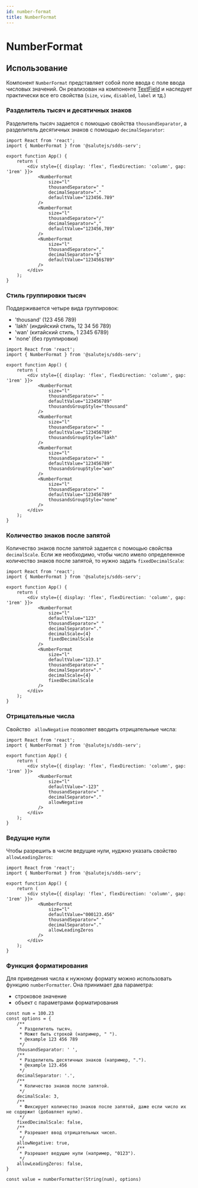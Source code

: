 ```yaml
---
id: number-format
title: NumberFormat
---
```



# NumberFormat
<Description name="NumberFormat" />
<PropsTable name="NumberFormat" exclude={['css']} />

## Использование
Компонент `NumberFormat` представляет собой поле ввода с поле ввода числовых значений.
Он реализован на компоненте [TextField](https://plasma.sberdevices.ru/sdds-serv/components/textfield/) 
и наследует практически все его свойства (`size`, `view`, `disabled`, `label` и тд.)

### Разделитель тысяч и десятичных знаков
Разделитель тысяч задается с помощью свойства `thousandSeparator`, 
а разделитель десятичных знаков с помощью `decimalSeparator`:

```tsx live
import React from 'react';
import { NumberFormat } from '@salutejs/sdds-serv';

export function App() {
    return (
        <div style={{ display: 'flex', flexDirection: 'column', gap: '1rem' }}>
            <NumberFormat
                size="l"
                thousandSeparator=" "
                decimalSeparator="."
                defaultValue="123456.789"
            />
            <NumberFormat
                size="l"
                thousandSeparator="/"
                decimalSeparator=","
                defaultValue="123456,789"
            />
            <NumberFormat
                size="l"
                thousandSeparator=","
                decimalSeparator="$"
                defaultValue="123456$789"
            />
        </div>
    );
}
```

### Стиль группировки тысяч
Поддерживается четыре вида группировок:
- 'thousand' (123 456 789)
- 'lakh' (индийский стиль, 12 34 56 789)
- 'wan' (китайский стиль, 1 2345 6789)
- 'none' (без группировки)

```tsx live
import React from 'react';
import { NumberFormat } from '@salutejs/sdds-serv';

export function App() {
    return (
        <div style={{ display: 'flex', flexDirection: 'column', gap: '1rem' }}>
            <NumberFormat
                size="l"
                thousandSeparator=" "
                defaultValue="123456789"
                thousandsGroupStyle="thousand"
            />
            <NumberFormat
                size="l"
                thousandSeparator=" "
                defaultValue="123456789"
                thousandsGroupStyle="lakh"
            />
            <NumberFormat
                size="l"
                thousandSeparator=" "
                defaultValue="123456789"
                thousandsGroupStyle="wan"
            />
            <NumberFormat
                size="l"
                thousandSeparator=" "
                defaultValue="123456789"
                thousandsGroupStyle="none"
            />
        </div>
    );
}
```

### Количество знаков после запятой
Количество знаков после запятой задается с помощью свойства `decimalScale`.
Если же необходимо, чтобы число имело определенное количество знаков после запятой, то нужно задать `fixedDecimalScale`:

```tsx live
import React from 'react';
import { NumberFormat } from '@salutejs/sdds-serv';

export function App() {
    return (
        <div style={{ display: 'flex', flexDirection: 'column', gap: '1rem' }}>
            <NumberFormat
                size="l"
                defaultValue="123"
                thousandSeparator=" "
                decimalSeparator="."
                decimalScale={4}
                fixedDecimalScale
            />
            <NumberFormat
                size="l"
                defaultValue="123.1"
                thousandSeparator=" "
                decimalSeparator="."
                decimalScale={4}
                fixedDecimalScale
            />
        </div>
    );
}
```

### Отрицательные числа
Свойство ` allowNegative` позволяет вводить отрицательные числа:

```tsx live
import React from 'react';
import { NumberFormat } from '@salutejs/sdds-serv';

export function App() {
    return (
        <div style={{ display: 'flex', flexDirection: 'column', gap: '1rem' }}>
            <NumberFormat
                size="l"
                defaultValue="-123"
                thousandSeparator=" "
                decimalSeparator="."
                allowNegative
            />
        </div>
    );
}
```

### Ведущие нули
Чтобы разрешить в числе ведущие нули, нуджно указать свойство `allowLeadingZeros`:

```tsx live
import React from 'react';
import { NumberFormat } from '@salutejs/sdds-serv';

export function App() {
    return (
        <div style={{ display: 'flex', flexDirection: 'column', gap: '1rem' }}>
            <NumberFormat
                size="l"
                defaultValue="000123.456"
                thousandSeparator=" "
                decimalSeparator="."
                allowLeadingZeros
            />
        </div>
    );
}
```

### Функция форматирования
Для приведения числа к нужному формату можно использовать функцию `numberFormatter`.
Она принимает два параметра:
- строковое значение
- объект с параметрами форматирования

```tsx
const num = 100.23
const options = {
    /**
     * Разделитель тысяч.
     * Может быть строкой (например, " ").
     * @example 123 456 789
     */
    thousandSeparator: ' ',
    /**
     * Разделитель десятичных знаков (например, ".").
     * @example 123.456
     */
    decimalSeparator: '.',
    /**
     * Количество знаков после запятой.
     */
    decimalScale: 3,
    /**
     * Фиксирует количество знаков после запятой, даже если число их не содержит (добавляет нули).
     */
    fixedDecimalScale: false,
    /**
     * Разрешает ввод отрицательных чисел.
     */
    allowNegative: true,
    /**
     * Разрешает ведущие нули (например, "0123").
     */
    allowLeadingZeros: false,
}

const value = numberFormatter(String(num), options)
```